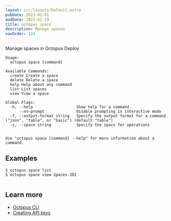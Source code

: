 ```yaml
---
layout: src/layouts/Default.astro
pubDate: 2023-01-01
modDate: 2025-02-19
title: octopus space
description: Manage spaces
navOrder: 124
---
```


Manage spaces in Octopus Deploy

```
Usage:
  octopus space [command]

Available Commands:
  create Create a space
  delete Delete a space
  help Help about any command
  list List spaces
  view View a space

Global Flags:
  -h, --help                   Show help for a command
      --no-prompt              Disable prompting in interactive mode
  -f, --output-format string   Specify the output format for a command ("json", "table", or "basic") (default "table")
  -s, --space string           Specify the space for operations


Use "octopus space [command] --help" for more information about a command.
```

## Examples

<SamplesInstance />

```
$ octopus space list
$ octopus space view Spaces-302


```

## Learn more

- [Octopus CLI](/docs/octopus-rest-api/cli)
- [Creating API keys](/docs/octopus-rest-api/how-to-create-an-api-key)